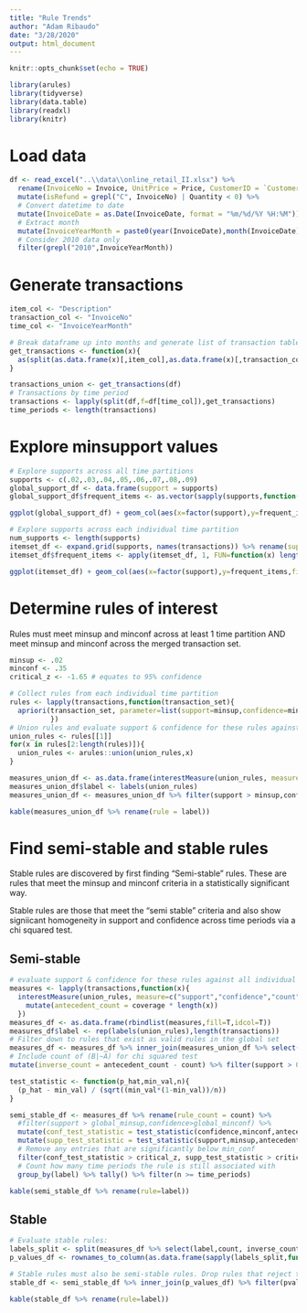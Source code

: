 ```yaml
---
title: "Rule Trends"
author: "Adam Ribaudo"
date: "3/28/2020"
output: html_document
---
```


```r
knitr::opts_chunk$set(echo = TRUE)

library(arules)
library(tidyverse)
library(data.table)
library(readxl)
library(knitr)

```

# Load data

```r

df <- read_excel("..\\data\\online_retail_II.xlsx") %>%
  rename(InvoiceNo = Invoice, UnitPrice = Price, CustomerID = `Customer ID`) %>%
  mutate(isRefund = grepl("C", InvoiceNo) | Quantity < 0) %>%
  # Convert datetime to date
  mutate(InvoiceDate = as.Date(InvoiceDate, format = "%m/%d/%Y %H:%M")) %>%
  # Extract month
  mutate(InvoiceYearMonth = paste0(year(InvoiceDate),month(InvoiceDate))) %>%
  # Consider 2010 data only
  filter(grepl("2010",InvoiceYearMonth))

```

# Generate transactions

```r
item_col <- "Description"
transaction_col <- "InvoiceNo"
time_col <- "InvoiceYearMonth"

# Break dataframe up into months and generate list of transaction tables for each month
get_transactions <- function(x){
  as(split(as.data.frame(x)[,item_col],as.data.frame(x)[,transaction_col]), "transactions")
}

transactions_union <- get_transactions(df)
# Transactions by time period
transactions <- lapply(split(df,f=df[time_col]),get_transactions)
time_periods <- length(transactions)

```

# Explore minsupport values

```r
# Explore supports across all time partitions
supports <- c(.02,.03,.04,.05,.06,.07,.08,.09)
global_support_df <- data.frame(support = supports)
global_support_df$frequent_items <- as.vector(sapply(supports,function(x)length(eclat(transactions_union, parameter = list(supp = x, minlen=1), control=list(verbose=F)))))

ggplot(global_support_df) + geom_col(aes(x=factor(support),y=frequent_items))

```

```r
# Explore supports across each individual time partition
num_supports <- length(supports)
itemset_df <- expand.grid(supports, names(transactions)) %>% rename(support = 1, time_partition = 2)
itemset_df$frequent_items <- apply(itemset_df, 1, FUN=function(x) length(eclat(transactions[[x[2]]], parameter = list(supp = as.numeric(x[[1]]), minlen=1), control = list(verbose=F))))

ggplot(itemset_df) + geom_col(aes(x=factor(support),y=frequent_items,fill=time_partition), position="dodge")

```

# Determine rules of interest

Rules must meet minsup and minconf across at least 1 time partition AND meet minsup and minconf across the merged transaction set. 

```r

minsup <- .02
minconf <- .35
critical_z <- -1.65 # equates to 95% confidence

# Collect rules from each individual time partition
rules <- lapply(transactions,function(transaction_set){
  apriori(transaction_set, parameter=list(support=minsup,confidence=minconf), control=list(verbose=F))
          })
# Union rules and evaluate support & confidence for these rules against the entire time period
union_rules <- rules[[1]]
for(x in rules[2:length(rules)]){
  union_rules <- arules::union(union_rules,x)
}

measures_union_df <- as.data.frame(interestMeasure(union_rules, measure=c("support","confidence"),transactions=transactions_union,reuse=F))
measures_union_df$label <- labels(union_rules)
measures_union_df <- measures_union_df %>% filter(support > minsup,confidence > minconf)

kable(measures_union_df %>% rename(rule = label))

```

# Find semi-stable and stable rules

Stable rules are discovered by first finding "Semi-stable" rules. These are rules that meet the minsup and minconf criteria in a statistically significant way. 

Stable rules are those that meet the "semi stable" criteria and also show signiicant homogeneity in support and confidence across time periods via a chi squared test. 

## Semi-stable

```r
# evaluate support & confidence for these rules against all individual time periods
measures <- lapply(transactions,function(x){
  interestMeasure(union_rules, measure=c("support","confidence","count","coverage"),transactions=x,reuse=F) %>% 
    mutate(antecedent_count = coverage * length(x))
  })
measures_df <- as.data.frame(rbindlist(measures,fill=T,idcol=T)) 
measures_df$label <- rep(labels(union_rules),length(transactions))
# Filter down to rules that exist as valid rules in the global set
measures_df <- measures_df %>% inner_join(measures_union_df %>% select(label)) %>%
# Include count of (B|~A) for chi squared test
mutate(inverse_count = antecedent_count - count) %>% filter(support > 0,confidence > 0)

test_statistic <- function(p_hat,min_val,n){
  (p_hat - min_val) / (sqrt((min_val*(1-min_val))/n))
}

semi_stable_df <- measures_df %>% rename(rule_count = count) %>%
  #filter(support > global_minsup,confidence>global_minconf) %>%
  mutate(conf_test_statistic = test_statistic(confidence,minconf,antecedent_count)) %>%
  mutate(supp_test_statistic = test_statistic(support,minsup,antecedent_count)) %>%
  # Remove any entries that are significantly below min_conf
  filter(conf_test_statistic > critical_z, supp_test_statistic > critical_z) %>%
  # Count how many time periods the rule is still associated with
  group_by(label) %>% tally() %>% filter(n >= time_periods)

kable(semi_stable_df %>% rename(rule=label))
```

## Stable

```r
# Evaluate stable rules:
labels_split <- split(measures_df %>% select(label,count, inverse_count),f=measures_df$label)
p_values_df <- rownames_to_column(as.data.frame(sapply(labels_split,function(x){chisq.test(x %>% select(-label))$p.value}))) %>% rename(label = rowname,pvalue = 2)

# Stable rules must also be semi-stable rules. Drop rules that reject the null hypothesis that the observations are homogenius
stable_df <- semi_stable_df %>% inner_join(p_values_df) %>% filter(pvalue > .05) %>% inner_join(measures_union_df) %>% select(-n,-pvalue)

kable(stable_df %>% rename(rule=label))
```
